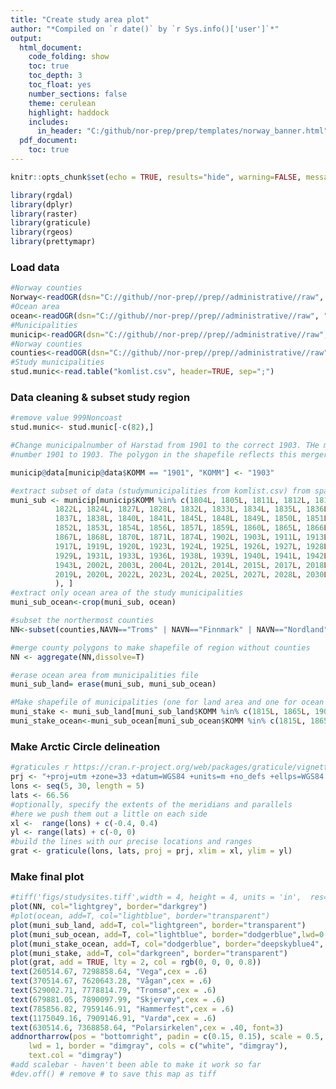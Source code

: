 ```yaml
---
title: "Create study area plot"
author: "*Compiled on `r date()` by `r Sys.info()['user']`*"
output: 
  html_document:
    code_folding: show
    toc: true
    toc_depth: 3
    toc_float: yes
    number_sections: false
    theme: cerulean
    highlight: haddock
    includes: 
      in_header: "C:/github/nor-prep/prep/templates/norway_banner.html"
  pdf_document:
    toc: true
---
```


```r
knitr::opts_chunk$set(echo = TRUE, results="hide", warning=FALSE, message=FALSE)

```

```r
library(rgdal)
library(dplyr)
library(raster)
library(graticule)
library(rgeos)
library(prettymapr)
```
### Load data
```r
#Norway counties
Norway<-readOGR(dsn="C://github//nor-prep//prep//administrative//raw", "NO_Fylker_pol")
#Ocean area
ocean<-readOGR(dsn="C://github//nor-prep//prep//administrative//raw", "NO_Havflate_pol")
#Municipalities 
municip<-readOGR(dsn="C://github//nor-prep//prep//administrative//raw", "NO_AdminOmrader_pol")
#Norway counties
counties<-readOGR(dsn="C://github//nor-prep//prep//administrative//raw","NO_Fylker_pol")
#Study municipalities
stud.munic<-read.table("komlist.csv", header=TRUE, sep=";")
```

### Data cleaning & subset study region 
```r

#remove value 999Noncoast
stud.munic<- stud.munic[-c(82),]

#Change municipalnumber of Harstad from 1901 to the correct 1903. THe muncipality was merged with Bjarkjøy in 2013 and went from 
#number 1901 to 1903. The polygon in the shapefile reflects this merger (Harstad includes Bjarkøy) but the number is wrong. 

municip@data[municip@data$KOMM == "1901", "KOMM"] <- "1903"

#extract subset of data (studymunicipalities from komlist.csv) from spatialpolygonsdataframe
muni_sub <- municip[municip$KOMM %in% c(1804L, 1805L, 1811L, 1812L, 1813L, 1815L, 1816L, 1818L, 1820L, 
          1822L, 1824L, 1827L, 1828L, 1832L, 1833L, 1834L, 1835L, 1836L, 
          1837L, 1838L, 1840L, 1841L, 1845L, 1848L, 1849L, 1850L, 1851L, 
          1852L, 1853L, 1854L, 1856L, 1857L, 1859L, 1860L, 1865L, 1866L, 
          1867L, 1868L, 1870L, 1871L, 1874L, 1902L, 1903L, 1911L, 1913L, 
          1917L, 1919L, 1920L, 1923L, 1924L, 1925L, 1926L, 1927L, 1928L, 
          1929L, 1931L, 1933L, 1936L, 1938L, 1939L, 1940L, 1941L, 1942L, 
          1943L, 2002L, 2003L, 2004L, 2012L, 2014L, 2015L, 2017L, 2018L, 
          2019L, 2020L, 2022L, 2023L, 2024L, 2025L, 2027L, 2028L, 2030L
          ), ]
#extract only ocean area of the study municipalities
muni_sub_ocean<-crop(muni_sub, ocean)

#subset the northermost counties
NN<-subset(counties,NAVN=="Troms" | NAVN=="Finnmark" | NAVN=="Nordland")

#merge county polygons to make shapefile of region without counties
NN <- aggregate(NN,dissolve=T)

#erase ocean area from municipalities file
muni_sub_land= erase(muni_sub, muni_sub_ocean)

#Make shapefile of municipalities (one for land area and one for ocean area) where we did stakeholder workshops
muni_stake <- muni_sub_land[muni_sub_land$KOMM %in% c(1815L, 1865L, 1902L, 1941L,2004L, 2002L), ]
muni_stake_ocean<-muni_sub_ocean[muni_sub_ocean$KOMM %in% c(1815L, 1865L, 1902L, 1941L,2004L, 2002L), ]
```
### Make Arctic Circle delineation
```r
#graticules r https://cran.r-project.org/web/packages/graticule/vignettes/graticule.html
prj <- "+proj=utm +zone=33 +datum=WGS84 +units=m +no_defs +ellps=WGS84 +towgs84=0,0,0"
lons <- seq(5, 30, length = 5)
lats <- 66.56
#optionally, specify the extents of the meridians and parallels
#here we push them out a little on each side
xl <-  range(lons) + c(-0.4, 0.4)
yl <- range(lats) + c(-0, 0)
#build the lines with our precise locations and ranges
grat <- graticule(lons, lats, proj = prj, xlim = xl, ylim = yl)
```
### Make final plot
```r
#tiff('figs/studysites.tiff',width = 4, height = 4, units = 'in',  res=300) #remove # to save this map as tiff 
plot(NN, col="lightgrey", border="darkgrey")
#plot(ocean, add=T, col="lightblue", border="transparent")
plot(muni_sub_land, add=T, col="lightgreen", border="transparent")
plot(muni_sub_ocean, add=T, col="lightblue", border="dodgerblue",lwd=0.5)
plot(muni_stake_ocean, add=T, col="dodgerblue", border="deepskyblue4", lwd=0.5)
plot(muni_stake, add=T, col="darkgreen", border="transparent")
plot(grat, add = TRUE, lty = 2, col = rgb(0, 0, 0, 0.8))
text(260514.67, 7298858.64, "Vega",cex = .6)
text(370514.67, 7620643.28, "Vågan",cex = .6)
text(529002.71, 7778814.79, "Tromsø",cex = .6)
text(679881.05, 7890097.99, "Skjervøy",cex = .6)
text(785856.82, 7959146.91, "Hammerfest",cex = .6)
text(1175049.16, 7909146.91, "Vardø",cex = .6)
text(630514.6, 7368858.64, "Polarsirkelen",cex = .40, font=3)
addnortharrow(pos = "bottomright", padin = c(0.15, 0.15), scale = 0.5,
    lwd = 1, border = "dimgray", cols = c("white", "dimgray"),
    text.col = "dimgray")
#add scalebar - haven't been able to make it work so far
#dev.off() # remove # to save this map as tiff
```



